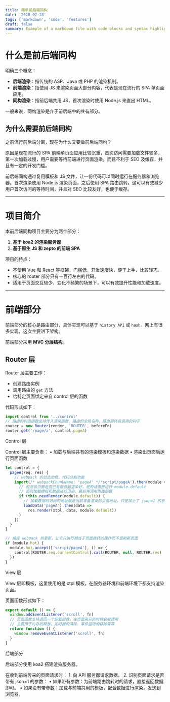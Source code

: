 ```yaml
---
title: 简单前后端同构
date: '2018-02-28'
tags: ['markdown', 'code', 'features']
draft: false
summary: Example of a markdown file with code blocks and syntax highlighting
---
```


# 什么是前后端同构

明确三个概念：
- **后端渲染**：指传统的 ASP、Java 或 PHP 的渲染机制。
- **前端渲染**：指使用 JS 来渲染页面大部分内容，代表是现在流行的 SPA 单页面应用。
- **同构渲染**：指前后端共用 JS，首次渲染时使用 Node.js 来直出 HTML。

一般来说，同构渲染是介于前后端中的共有部分。

## 为什么需要前后端同构

之前流行前后端分离，现在为什么又要做前后端同构？

原因是现在流行的 SPA 前端单页面应用比较沉重，首次访问需要加载文件较多，第一次加载过慢，用户需要等待前端进行页面渲染。而且不利于 SEO 及缓存，并且有一定的开发门槛。

前后端同构通过复用模板和 JS 文件，让一份代码可以同时运行在服务器和浏览器。首次渲染使用 Node.js 渲染页面，之后使用 SPA 路由跳转。这可以有效减少用户首次访问的等待时间，并且对 SEO 比较友好，也便于缓存。

---

# 项目简介

本前后端同构项目主要分为两个部分：
1. **基于 koa2 的渲染服务器**
2. **基于原生 JS 和 zepto 的前端 SPA**

项目的特点：
- 不使用 Vue 和 React 等框架，门槛低，开发速度快，便于上手，比较轻巧。
- 核心的 router 部分只有一百行左右的代码。
- 适用于页面交互较少，变化不频繁的场景下，可以有效提升性能和加载速度。

---

# 前端部分

前端部分的核心是路由部分，具体实现可以基于 `history API` 或 `hash`。网上有很多实现，这次主要讲下架构。

前端部分采用 **MVC 分层结构**。

## Router 层

Router 层主要工作：
- 创建路由实例
- 调用路由的 `get` 方法
- 给特定页面绑定来自 control 层的函数

代码形式如下：

```javascript
import control from '../control'
// 路由的构造函数支持传入渲染函数、路由的全局名称、路由跳转前调用的钩子
router = new Router(render, 'ROUTER', beforeFn)
router.get('/page/a', control.pageA)

```

Control 层

Control 层主要负责：
	•	加载与后端共有的渲染模板和渲染数据
	•	渲染出页面后运行页面函数

```javascript
let control = {
  pageA(req, res) {
    // webpack 的动态加载，代码分割功能
    import(/* webpackChunkName: "pageA" */'script/pageA').then(module => {
      // 检测该页面是否已有服务器渲染好，是的话直接运行 module.default
      // 否则加载模板和数据进行渲染，最后再调用页面函数
      if (this.needRender(module.default)) {
        // 加载数据时访问的地址就是当前准备渲染的页面地址，只是加上了 json=1 的参数
        loadData('pageA').then(data =>
          res.render(xtpl, data, module.default))
      }
    })
  }
}

// 捕捉 webpack 热更新，让它只进行相当于页面跳转的操作而不是刷新页面
if (module.hot) {
  module.hot.accept(['script/pageA'], () => {
    control[ROUTER.req.currentControl].call(ROUTER, null, ROUTER.res)
  })
}
```

View 层

View 层即模板，这里使用的是 xtpl 模板，在服务器环境和前端环境下都支持渲染页面。

页面函数形式如下：

```javascript
export default () => {
  window.addEventListener('scroll', fn)
  // 页面函数支持返回一个卸载函数，在页面离开的时候会被调用
  // 主要用于内存的释放、定时器的清除、事件监听的移除等等
  return function () {
    window.removeEventListener('scroll', fn)
  }
}
```

后端部分

后端部分使用 koa2 搭建渲染服务器。

在收到前端传来的页面请求时：
	1.	向 API 服务器请求数据。
	2.	识别页面请求是否带有 json=1 的参数：
	•	如果带有参数：为前端路由跳转时的请求，直接返回数据即可。
	•	如果没有带参数：加载与前端共用的模板，配合数据进行渲染，发送到浏览器。